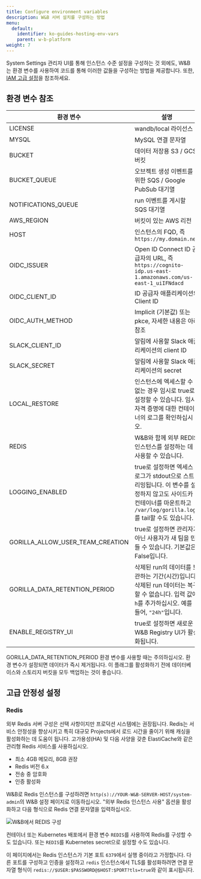 ```yaml
---
title: Configure environment variables
description: W&B 서버 설치를 구성하는 방법
menu:
  default:
    identifier: ko-guides-hosting-env-vars
    parent: w-b-platform
weight: 7
---
```


System Settings 관리자 UI를 통해 인스턴스 수준 설정을 구성하는 것 외에도, W&B는 환경 변수를 사용하여 코드를 통해 이러한 값들을 구성하는 방법을 제공합니다. 또한, [IAM 고급 설정](/ko/guides/hosting/iam/advanced_env_vars/)을 참조하세요.

## 환경 변수 참조

| 환경 변수                      | 설명                                                                                                                                                                                       |
| ---------------------------------- | ------------------------------------------------------------------------------------------------------------------------------------------------------------------------------------------ |
| LICENSE                          | wandb/local 라이선스                                                                                                                                                                      |
| MYSQL                            | MySQL 연결 문자열                                                                                                                                                                         |
| BUCKET                           | 데이터 저장용 S3 / GCS 버킷                                                                                                                                                               |
| BUCKET_QUEUE                     | 오브젝트 생성 이벤트를 위한 SQS / Google PubSub 대기열                                                                                                                                    |
| NOTIFICATIONS_QUEUE              | run 이벤트를 게시할 SQS 대기열                                                                                                                                                            |
| AWS_REGION                       | 버킷이 있는 AWS 리전                                                                                                                                                                      |
| HOST                             | 인스턴스의 FQD, 즉 `https://my.domain.net`                                                                                                                                         |
| OIDC_ISSUER                      | Open ID Connect ID 공급자의 URL, 즉 `https://cognito-idp.us-east-1.amazonaws.com/us-east-1_uiIFNdacd`                                                                       |
| OIDC_CLIENT_ID                   | ID 공급자 애플리케이션의 Client ID                                                                                                                                                          |
| OIDC_AUTH_METHOD                 | Implicit (기본값) 또는 pkce, 자세한 내용은 아래 참조                                                                                                                                        |
| SLACK_CLIENT_ID                  | 알림에 사용할 Slack 애플리케이션의 client ID                                                                                                                                               |
| SLACK_SECRET                     | 알림에 사용할 Slack 애플리케이션의 secret                                                                                                                                                  |
| LOCAL_RESTORE                    | 인스턴스에 엑세스할 수 없는 경우 임시로 true로 설정할 수 있습니다. 임시 자격 증명에 대한 컨테이너의 로그를 확인하십시오.                                                                                                |
| REDIS                            | W&B와 함께 외부 REDIS 인스턴스를 설정하는 데 사용할 수 있습니다.                                                                                                                             |
| LOGGING_ENABLED                  | true로 설정하면 엑세스 로그가 stdout으로 스트리밍됩니다. 이 변수를 설정하지 않고도 사이드카 컨테이너를 마운트하고 `/var/log/gorilla.log`를 tail할 수도 있습니다.                                                               |
| GORILLA_ALLOW_USER_TEAM_CREATION | true로 설정하면 관리자가 아닌 사용자가 새 팀을 만들 수 있습니다. 기본값은 False입니다.                                                                                                           |
| GORILLA_DATA_RETENTION_PERIOD | 삭제된 run의 데이터를 보관하는 기간(시간)입니다. 삭제된 run 데이터는 복구할 수 없습니다. 입력 값에 `h`를 추가하십시오. 예를 들어, `"24h"`입니다. |
| ENABLE_REGISTRY_UI               | true로 설정하면 새로운 W&B Registry UI가 활성화됩니다.                                                                                                                                       |

<Note>
GORILLA_DATA_RETENTION_PERIOD 환경 변수를 사용할 때는 주의하십시오. 환경 변수가 설정되면 데이터가 즉시 제거됩니다. 이 플래그를 활성화하기 전에 데이터베이스와 스토리지 버킷을 모두 백업하는 것이 좋습니다.
</Note>

## 고급 안정성 설정

### Redis

외부 Redis 서버 구성은 선택 사항이지만 프로덕션 시스템에는 권장됩니다. Redis는 서비스 안정성을 향상시키고 특히 대규모 Projects에서 로드 시간을 줄이기 위해 캐싱을 활성화하는 데 도움이 됩니다. 고가용성(HA) 및 다음 사양을 갖춘 ElastiCache와 같은 관리형 Redis 서비스를 사용하십시오.

- 최소 4GB 메모리, 8GB 권장
- Redis 버전 6.x
- 전송 중 암호화
- 인증 활성화

W&B로 Redis 인스턴스를 구성하려면 `http(s)://YOUR-W&B-SERVER-HOST/system-admin`의 W&B 설정 페이지로 이동하십시오. "외부 Redis 인스턴스 사용" 옵션을 활성화하고 다음 형식으로 Redis 연결 문자열을 입력하십시오.

<Frame>
    <img src="/images/hosting/configure_redis.png" alt="W&B에서 REDIS 구성"  />
</Frame>

컨테이너 또는 Kubernetes 배포에서 환경 변수 `REDIS`를 사용하여 Redis를 구성할 수도 있습니다. 또는 `REDIS`를 Kubernetes secret으로 설정할 수도 있습니다.

이 페이지에서는 Redis 인스턴스가 기본 포트 `6379`에서 실행 중이라고 가정합니다. 다른 포트를 구성하고 인증을 설정하고 `redis` 인스턴스에서 TLS를 활성화하려면 연결 문자열 형식이 `redis://$USER:$PASSWORD@$HOST:$PORT?tls=true`와 같이 표시됩니다.
